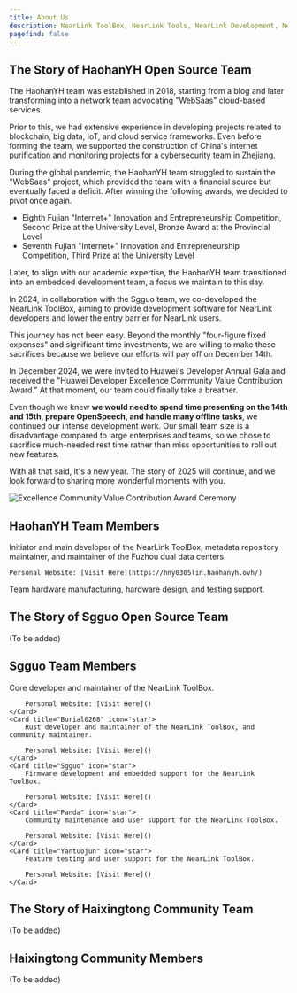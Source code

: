 ```yaml
---
title: About Us
description: NearLink ToolBox, NearLink Tools, NearLink Development, NearLink, NearLink ToolBox, Introduction to the NearLink ToolBox Development Team, and a great story
pagefind: false
---
```



## The Story of HaohanYH Open Source Team

The HaohanYH team was established in 2018, starting from a blog and later transforming into a network team advocating "WebSaas" cloud-based services.

Prior to this, we had extensive experience in developing projects related to blockchain, big data, IoT, and cloud service frameworks. Even before forming the team, we supported the construction of China's internet purification and monitoring projects for a cybersecurity team in Zhejiang.

During the global pandemic, the HaohanYH team struggled to sustain the "WebSaas" project, which provided the team with a financial source but eventually faced a deficit. After winning the following awards, we decided to pivot once again.

- Eighth Fujian "Internet+" Innovation and Entrepreneurship Competition, Second Prize at the University Level, Bronze Award at the Provincial Level
- Seventh Fujian "Internet+" Innovation and Entrepreneurship Competition, Third Prize at the University Level

Later, to align with our academic expertise, the HaohanYH team transitioned into an embedded development team, a focus we maintain to this day.

In 2024, in collaboration with the Sgguo team, we co-developed the NearLink ToolBox, aiming to provide development software for NearLink developers and lower the entry barrier for NearLink users.

This journey has not been easy. Beyond the monthly "four-figure fixed expenses" and significant time investments, we are willing to make these sacrifices because we believe our efforts will pay off on December 14th.

In December 2024, we were invited to Huawei's Developer Annual Gala and received the "Huawei Developer Excellence Community Value Contribution Award." At that moment, our team could finally take a breather.

Even though we knew **we would need to spend time presenting on the 14th and 15th, prepare OpenSpeech, and handle many offline tasks**, we continued our intense development work. Our small team size is a disadvantage compared to large enterprises and teams, so we chose to sacrifice much-needed rest time rather than miss opportunities to roll out new features.

With all that said, it's a new year. The story of 2025 will continue, and we look forward to sharing more wonderful moments with you.

![Excellence Community Value Contribution Award Ceremony](https://s2.loli.net/2025/01/03/hHx1Nq9lm8Q35bD.jpg)

## HaohanYH Team Members

<Card title="Lin.Meng." icon="star">
    Initiator and main developer of the NearLink ToolBox, metadata repository maintainer, and maintainer of the Fuzhou dual data centers.

    Personal Website: [Visit Here](https://hny0305lin.haohanyh.ovh/)
</Card>
<Card title="Liu & Dai" icon="star">
    Team hardware manufacturing, hardware design, and testing support.
</Card>

## The Story of Sgguo Open Source Team

(To be added)

## Sgguo Team Members

<CardGrid stagger>
    <Card title="MiraHikari" icon="star">
        Core developer and maintainer of the NearLink ToolBox.

        Personal Website: [Visit Here]()
    </Card>
    <Card title="Burial0268" icon="star">
        Rust developer and maintainer of the NearLink ToolBox, and community maintainer.

        Personal Website: [Visit Here]()
    </Card>
    <Card title="Sgguo" icon="star">
        Firmware development and embedded support for the NearLink ToolBox.

        Personal Website: [Visit Here]()
    </Card>
    <Card title="Panda" icon="star">
        Community maintenance and user support for the NearLink ToolBox.

        Personal Website: [Visit Here]()
    </Card>
    <Card title="Yantuojun" icon="star">
        Feature testing and user support for the NearLink ToolBox.

        Personal Website: [Visit Here]()
    </Card>
</CardGrid>

## The Story of Haixingtong Community Team

(To be added)

## Haixingtong Community Members

(To be added)
```